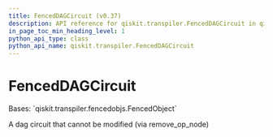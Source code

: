 ```yaml
---
title: FencedDAGCircuit (v0.37)
description: API reference for qiskit.transpiler.FencedDAGCircuit in qiskit v0.37
in_page_toc_min_heading_level: 1
python_api_type: class
python_api_name: qiskit.transpiler.FencedDAGCircuit
---
```


# FencedDAGCircuit

<Class id="qiskit.transpiler.FencedDAGCircuit" isDedicatedPage={true} github="https://github.com/qiskit/qiskit/tree/stable/0.21/qiskit/transpiler/fencedobjs.py" signature="FencedDAGCircuit(dag_circuit_instance)" modifiers="class">
  Bases: `qiskit.transpiler.fencedobjs.FencedObject`

  A dag circuit that cannot be modified (via remove\_op\_node)
</Class>

